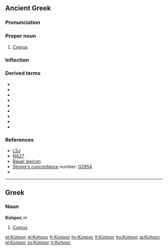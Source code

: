 {{wikipedia|Cyprus}}
==Ancient Greek==

===Pronunciation===
{{grc-ipa-rows|kj|u'|p|r|o|s}}

===Proper noun===
{{grc-pnoun|Κύπρου|f|second|Kupros|Κυπρος}}

# [[Cyprus]]

===Inflection===
{{grc-decl-2nd-pax|form=F-sing|Κύπρ}}

===Derived terms===
*{{polytonic|[[Κύπριος]]}}
*{{polytonic|[[κύπριος]]}}
*{{polytonic|[[Κυπρίς]]}}
*{{polytonic|[[Κυπρογενής]]}}
*{{polytonic|[[Κυπρογένεια]]}}
*{{polytonic|[[Κυπρογένηα]]}}
*{{polytonic|[[Κυπρόθε]]}}
*{{polytonic|[[Κυπρόθεν]]}}
*{{polytonic|[[Κύπρονδε]]}}

===References===
*[[:w:LSJ|LSJ]]
*[[:w:Novum Testamentum Graece|NA27]]
*[[:w:Bauer lexicon|Bauer lexicon]]
*[[Strong's concordance]] number:  [http://www.biblestudytools.net/Lexicons/Greek/grk.cgi?number=2954&version=kjv G2954]
*{{grc-wh-page|1007}}

----

==Greek==

===Noun===
'''Κύπρος''' ''m''

# [[Cyprus]]

[[et:Κύπρος]]
[[el:Κύπρος]]
[[fr:Κύπρος]]
[[hy:Κύπρος]]
[[lt:Κύπρος]]
[[hu:Κύπρος]]
[[ja:Κύπρος]]
[[pl:Κύπρος]]
[[sv:Κύπρος]]
[[tr:Κύπρος]]